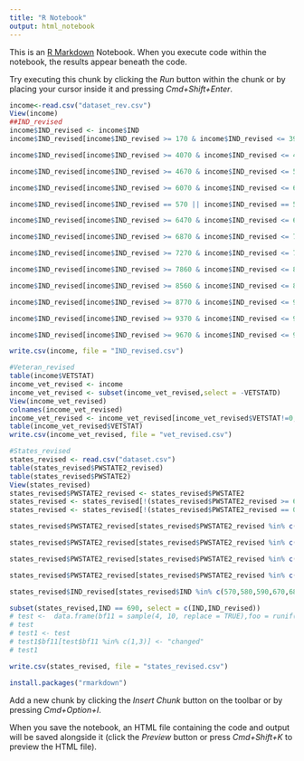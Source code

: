 ```yaml
---
title: "R Notebook"
output: html_notebook
---
```


This is an [R Markdown](http://rmarkdown.rstudio.com) Notebook. When you execute code within the notebook, the results appear beneath the code. 

Try executing this chunk by clicking the *Run* button within the chunk or by placing your cursor inside it and pressing *Cmd+Shift+Enter*. 

```r
income<-read.csv("dataset_rev.csv")
View(income)
##IND_revised
income$IND_revised <- income$IND
income$IND_revised[income$IND_revised >= 170 & income$IND_revised <= 3990  ] <- "Agriculture, Forestry, Fishing and Hunting, and Mining" 

income$IND_revised[income$IND_revised >= 4070 & income$IND_revised <= 4590  ] <- "Wholesale Trade"

income$IND_revised[income$IND_revised >= 4670 & income$IND_revised <= 5790  ] <- "Retail Trade"

income$IND_revised[income$IND_revised >= 6070 & income$IND_revised <= 6390  ] <- "Transportation and Warehousing, and Utilities"

income$IND_revised[income$IND_revised == 570 || income$IND_revised == 580 || income$IND_revised == 590 || income$IND_revised == 670 || income$IND_revised == 680 || income$IND_revised == 690] <- "Transportation and Warehousing, and Utilities"

income$IND_revised[income$IND_revised >= 6470 & income$IND_revised <= 6780  ] <-"Information"

income$IND_revised[income$IND_revised >= 6870 & income$IND_revised <= 7190  ] <- "Finance and Insurance, and Real Estate and Rental and Leasing"

income$IND_revised[income$IND_revised >= 7270 & income$IND_revised <= 7790  ] <- "Professional, Scientific, and Management, and Administrative, and Waste Management Services"

income$IND_revised[income$IND_revised >= 7860 & income$IND_revised <= 8470  ] <- "Educational Services, and Health Care and Social Assistance"

income$IND_revised[income$IND_revised >= 8560 & income$IND_revised <= 8690  ] <- "Arts, Entertainment, and Recreation, and Accommodation and Food Services"

income$IND_revised[income$IND_revised >= 8770 & income$IND_revised <= 9290  ] <- "Other Services, Except Public Administration"

income$IND_revised[income$IND_revised >= 9370 & income$IND_revised <= 9590  ] <- "Public Administration"

income$IND_revised[income$IND_revised >= 9670 & income$IND_revised <= 9920  ] <- "Active Duty Military"

write.csv(income, file = "IND_revised.csv")

#Veteran_revised
table(income$VETSTAT)
income_vet_revised <- income
income_vet_revised <- subset(income_vet_revised,select = -VETSTATD)
View(income_vet_revised)
colnames(income_vet_revised)
income_vet_revised <- income_vet_revised[income_vet_revised$VETSTAT!=0,]
table(income_vet_revised$VETSTAT)
write.csv(income_vet_revised, file = "vet_revised.csv")

#States_revised
states_revised <- read.csv("dataset.csv")
table(states_revised$PWSTATE2_revised)
table(states_revised$PWSTATE2)
View(states_revised)
states_revised$PWSTATE2_revised <- states_revised$PWSTATE2
states_revised <- states_revised[!(states_revised$PWSTATE2_revised >= 61),]
states_revised <- states_revised[!(states_revised$PWSTATE2_revised == 0),]

states_revised$PWSTATE2_revised[states_revised$PWSTATE2_revised %in% c(53,41,6,30,16,56,32,49,8,4,35,2,15)] <- "WEST"

states_revised$PWSTATE2_revised[states_revised$PWSTATE2_revised %in% c(38,27,46,19,31,20,29,55,26,17,18,39)] <- "MIDWEST"

states_revised$PWSTATE2_revised[states_revised$PWSTATE2_revised %in% c(40,5,48,22,28,1,47,21,54,51,37,45,13,12,10,24,11)] <- "SOUTH"

states_revised$PWSTATE2_revised[states_revised$PWSTATE2_revised %in% c(33,50,23,25,44,9,36,34,42)] <- "NORTHEAST"

states_revised$IND_revised[states_revised$IND %in% c(570,580,590,670,680,690)] <- "Transportation and Warehousing, and Utilities"

subset(states_revised,IND == 690, select = c(IND,IND_revised))
# test <-  data.frame(bf11 = sample(4, 10, replace = TRUE),foo = runif(10))
# test
# test1 <- test
# test1$bf11[test$bf11 %in% c(1,3)] <- "changed"
# test1

write.csv(states_revised, file = "states_revised.csv")

install.packages("rmarkdown")


```

Add a new chunk by clicking the *Insert Chunk* button on the toolbar or by pressing *Cmd+Option+I*.

When you save the notebook, an HTML file containing the code and output will be saved alongside it (click the *Preview* button or press *Cmd+Shift+K* to preview the HTML file).
